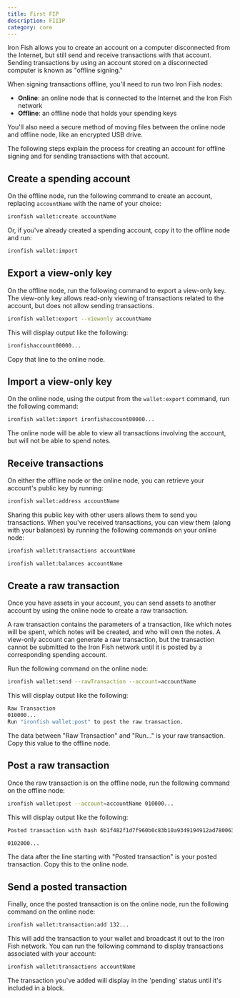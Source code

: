 ```yaml
---
title: First FIP
description: FIIIP
category: core
---
```


Iron Fish allows you to create an account on a computer disconnected from the Internet, but still send and receive transactions with that account. Sending transactions by using an account stored on a disconnected computer is known as "offline signing."

When signing transactions offline, you'll need to run two Iron Fish nodes:

- **Online**: an online node that is connected to the Internet and the Iron Fish network
- **Offline**: an offline node that holds your spending keys

You'll also need a secure method of moving files between the online node and offline node, like an encrypted USB drive.

The following steps explain the process for creating an account for offline signing and for sending transactions with that account.

## Create a spending account

On the offline node, run the following command to create an account, replacing `accountName` with the name of your choice:

```sh
ironfish wallet:create accountName
```

Or, if you've already created a spending account, copy it to the offline node and run:

```sh
ironfish wallet:import
```

## Export a view-only key

On the offline node, run the following command to export a view-only key. The view-only key allows read-only viewing of transactions related to the account, but does not allow sending transactions.

```sh
ironfish wallet:export --viewonly accountName
```

This will display output like the following:

```sh
ironfishaccount00000...
```

Copy that line to the online node.

## Import a view-only key

On the online node, using the output from the `wallet:export` command, run the following command:

```sh
ironfish wallet:import ironfishaccount00000...
```

The online node will be able to view all transactions involving the account, but will not be able to spend notes.

## Receive transactions

On either the offline node or the online node, you can retrieve your account's public key by running:

```sh
ironfish wallet:address accountName
```

Sharing this public key with other users allows them to send you transactions. When you've received transactions, you can view them (along with your balances) by running the following commands on your online node:

```sh
ironfish wallet:transactions accountName
```

```sh
ironfish wallet:balances accountName
```

## Create a raw transaction

Once you have assets in your account, you can send assets to another account by using the online node to create a raw transaction.

A raw transaction contains the parameters of a transaction, like which notes will be spent, which notes will be created, and who will own the notes. A view-only account can generate a raw transaction, but the transaction cannot be submitted to the Iron Fish network until it is posted by a corresponding spending account.

Run the following command on the online node:

```sh
ironfish wallet:send --rawTransaction --account=accountName
```

This will display output like the following:

```sh
Raw Transaction
010000...
Run "ironfish wallet:post" to post the raw transaction.
```

The data between "Raw Transaction" and "Run..." is your raw transaction. Copy this value to the offline node.

## Post a raw transaction

Once the raw transaction is on the offline node, run the following command on the offline node:

```sh
ironfish wallet:post --account=accountName 010000...
```

This will display output like the following:

```sh
Posted transaction with hash 6b1f482f1d7f960b0c83b10a9349194912ad780063a2f23fcebad32c8d7d2d1f

0102000...
```

The data after the line starting with "Posted transaction" is your posted transaction. Copy this to the online node.

## Send a posted transaction

Finally, once the posted transaction is on the online node, run the following command on the online node:

```sh
ironfish wallet:transaction:add 132...
```

This will add the transaction to your wallet and broadcast it out to the Iron Fish network. You can run the following command to display transactions associated with your account:

```sh
ironfish wallet:transactions accountName
```

The transaction you've added will display in the 'pending' status until it's included in a block.
